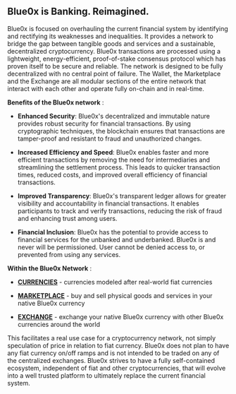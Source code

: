 ## Blue0x is Banking. Reimagined.

Blue0x is focused on overhauling the current financial system by identifying and rectifying its weaknesses and inequalities. It provides a network to bridge the gap between tangible goods and services and a sustainable, decentralized cryptocurrency. Blue0x transactions are processed using a lightweight, energy-efficient, proof-of-stake consensus protocol which has proven itself to be secure and reliable. The network is designed to be fully decentralized with no central point of failure. The Wallet, the Marketplace and the Exchange are all modular sections of the entire network that interact with each other and operate fully on-chain and in real-time.

**Benefits of the Blue0x network** :

- **Enhanced Security**: Blue0x's decentralized and immutable nature provides robust security for financial transactions. By using cryptographic techniques, the blockchain ensures that transactions are tamper-proof and resistant to fraud and unauthorized changes.

- **Increased Efficiency and Speed**: Blue0x enables faster and more efficient transactions by removing the need for intermediaries and streamlining the settlement process. This leads to quicker transaction times, reduced costs, and improved overall efficiency of financial transactions.

- **Improved Transparency**: Blue0x's transparent ledger allows for greater visibility and accountability in financial transactions. It enables participants to track and verify transactions, reducing the risk of fraud and enhancing trust among users.

- **Financial Inclusion**: Blue0x has the potential to provide access to financial services for the unbanked and underbanked. Blue0x is and never will be permissioned. User cannot be denied access to, or prevented from using any services.

**Within the Blue0x Network** :

- **[CURRENCIES](currencies.mdx)** - currencies modeled after real-world fiat currencies

- **[MARKETPLACE](marketplace.mdx)** - buy and sell physical goods and services in your native Blue0x currency

- **[EXCHANGE](exchange.mdx)** - exchange your native Blue0x currency with other Blue0x currencies around the world

This facilitates a real use case for a cryptocurrency network, not simply speculation of price in relation to fiat currency. Blue0x does not plan to have any fiat currency on/off ramps and is not intended to be traded on any of the centralized exchanges. Blue0x strives to have a fully self-contained ecosystem, independent of fiat and other cryptocurrencies, that will evolve into a well trusted platform to ultimately replace the current financial system.
